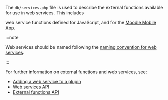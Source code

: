 <!-- markdownlint-disable first-line-heading -->
The `db/services.php` file is used to describe the external functions available for use in web services. This includes

web service functions defined for JavaScript, and for the [Moodle Mobile App](/general/app).

:::note

Web services should be named following the [naming convention for web services](https://docs.moodle.org/dev/Web_service_API_functions#Naming_convention).

:::

For further information on external functions and web services, see:

- [Adding a web service to a plugin](https://docs.moodle.org/dev/Adding_a_web_service_to_a_plugin)
- [Web services API](https://docs.moodle.org/dev/Web_services_API)
- [External functions API](../subsystems/external/functions.md)
